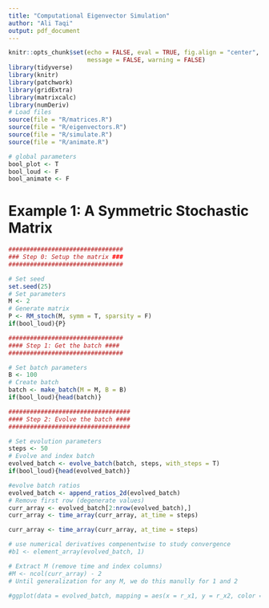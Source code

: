 ```yaml
---
title: "Computational Eigenvector Simulation"
author: "Ali Taqi"
output: pdf_document
---
```


```r
knitr::opts_chunk$set(echo = FALSE, eval = TRUE, fig.align = "center", 
                      message = FALSE, warning = FALSE)
library(tidyverse)
library(knitr)
library(patchwork)
library(gridExtra)
library(matrixcalc)
library(numDeriv)
# Load files
source(file = "R/matrices.R")
source(file = "R/eigenvectors.R")
source(file = "R/simulate.R")
source(file = "R/animate.R")
```

```r
# global parameters
bool_plot <- T
bool_loud <- F
bool_animate <- F
```

# Example 1: A Symmetric Stochastic Matrix

```r

################################
### Step 0: Setup the matrix ###
################################

# Set seed
set.seed(25)
# Set parameters
M <- 2
# Generate matrix
P <- RM_stoch(M, symm = T, sparsity = F)
if(bool_loud){P}

################################
#### Step 1: Get the batch ####
################################

# Set batch parameters
B <- 100
# Create batch
batch <- make_batch(M = M, B = B)
if(bool_loud){head(batch)}

##################################
#### Step 2: Evolve the batch ####
##################################

# Set evolution parameters
steps <- 50
# Evolve and index batch
evolved_batch <- evolve_batch(batch, steps, with_steps = T)
if(bool_loud){head(evolved_batch)}

#evolve batch ratios
evolved_batch <- append_ratios_2d(evolved_batch)
# Remove first row (degenerate values)
curr_array <- evolved_batch[2:nrow(evolved_batch),]
curr_array <- time_array(curr_array, at_time = steps)
```

```r
curr_array <- time_array(curr_array, at_time = steps)
```

```r
# use numerical derivatives compenentwise to study convergence
#b1 <- element_array(evolved_batch, 1)

# Extract M (remove time and index columns)
#M <- ncol(curr_array) - 2
# Until generalization for any M, we do this manully for 1 and 2

```


```r
#ggplot(data = evolved_batch, mapping = aes(x = r_x1, y = r_x2, color = time)) + geom_point()
```

